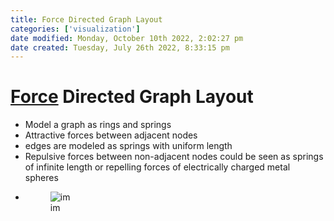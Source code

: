```yaml
---
title: Force Directed Graph Layout
categories: ['visualization']
date modified: Monday, October 10th 2022, 2:02:27 pm
date created: Tuesday, July 26th 2022, 8:33:15 pm
---
```


# [Force](Force.qmd) Directed Graph Layout
- Model a graph as rings and springs
- Attractive forces between adjacent nodes
- edges are modeled as springs with uniform length
- Repulsive forces between non-adjacent nodes could be seen as springs of infinite length or repelling forces of electrically charged metal spheres
- ![im](images/Pasted%20image%2020220418123559.png)



